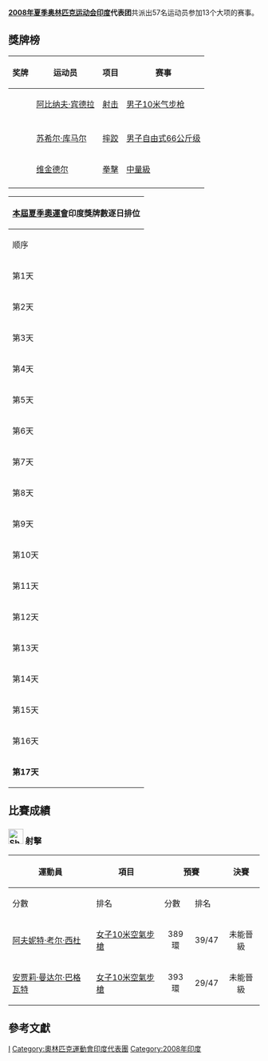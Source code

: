 {{Infobox Country Olympics
|NOC=IND
|games=2008年夏季
|competitors= 57
|sports=13
|flagbearer= [[Rajyavardhan_Singh_Rathore|Rajyavardhan Singh Rathore]]
|gold=1
|silver=0
|bronze=2
|total=3
|rank=50
}}
'''[[2008年夏季奥林匹克运动会|2008年夏季奥林匹克运动会]][[印度|印度]]代表团'''共派出57名运动员参加13个大项的赛事。

== 獎牌榜 ==
{| class="wikitable sortable" style="font-size:88%"
|-bgcolor=#efefef
! 奖牌
! 运动员
! 项目
! 赛事
|-
| {{gold medal}} || [[阿比纳夫·宾德拉|阿比纳夫·宾德拉]] || [[2008年夏季奧林匹克運動會射击比赛|射击]] || [[2008年夏季奧林匹克運動會射击比赛－男子10米空气步枪|男子10米气步枪]]
|-

|-
| {{bronze medal}} || [[苏希尔·库马尔|苏希尔·库马尔]]||[[2008年夏季奧林匹克運動會摔跤比賽|摔跤]] ||[[2008年夏季奧林匹克運動會摔跤比賽—男子自由式66公斤級|男子自由式66公斤级]]
|-
| {{bronze medal}} || [[维金德尔|维金德尔]]||[[2008年夏季奧林匹克運動會拳擊比賽|拳擊]] ||[[2008年夏季奧林匹克運動會拳擊中量級比賽|中量級]]
|-
|}


{|  class="wikitable" style="font-size:85%" align="right" 
|- bgcolor="#efefef"
!colspan=7|[[2008年夏季奧林匹克運動會|本屆夏季奧運會]]'''印度獎牌數逐日排位'''
|- style="text-align:center;"
|顺序
|[[2008年8月|8月]]
|'''位次'''
| bgcolor="gold" |金牌
| bgcolor="silver" |银牌
| bgcolor="CC9966" |铜牌
|奖牌
|- style="text-align:center;"
|第1天
|8日
|－
|－
|－
|－
|－
|- style="background:#ccccff; text-align:center;"
|第2天
|9日
|－
|－
|－
|－
|－
|- style="text-align:center;"
|第3天
|10日
|－
|－
|－
|－
|－
|- style="background:#ccccff; text-align:center;"
|第4天
|11日
|12
|1
|0
|0
|1
|- style="text-align:center;"
|第5天
|12日
|18
|1
|0
|0
|1
|- style="background:#ccccff; text-align:center;"
|第6天
|13日
|21
|1
|0
|0
|1
|- style="text-align:center;"
|第7天
|14日
|24
|1
|0
|0
|1
|- style="background:#ccccff; text-align:center;"
|第8天
|15日
|
|
|
|
|
|- style="text-align:center;"
|第9天
|16日
|
|
|
|
|
|- style="background:#ccccff; text-align:center;"
|第10天
|17日
|
|
|
|
|
|- style="text-align:center;"
|第11天
|18日
|
|
|
|
|
|- style="background:#ccccff; text-align:center;"
|第12天
|19日
|
|
|
|
|
|- style="text-align:center;"
|第13天
|20日
|
|
|
|
|
|- style="background:#ccccff; text-align:center;"
|第14天
|21日
|
|
|
|
|
|- style="text-align:center;"
|第15天
|22日
|
|
|
|
|
|- style="background:#ccccff; text-align:center;"
|第16天
|23日
|
|
|
|
|
|- style="background:#ccccff; text-align:center;"
|'''第17天'''
|'''24日'''
|
|
|
|
|
|}

== 比賽成績 ==
=== [[File:Shooting_pictogram.svg|30px]] 射擊 ===
{{main|2008年夏季奧林匹克運動會射擊比賽}}
{| class="wikitable" style="font-size:85%"
|-
!rowspan="2"|運動員
!rowspan="2"|項目
!colspan="2"|預賽
!colspan="2"|決賽
!rowspan="2"|總成績
!rowspan="2"|總排名
|-
!分數
!排名
!分數
!排名
|-
|[[阿夫妮特·考尔·西杜|阿夫妮特·考尔·西杜]]
|[[2008年夏季奧林匹克運動會射擊比賽－女子10米空氣步槍|女子10米空氣步槍]]
|align=center|389環
|align=center|39/47
|align=center colspan=3 |未能晉級
|align=center|39/47
|-
|[[安贾莉·曼达尔·巴格瓦特|安贾莉·曼达尔·巴格瓦特]]
|[[2008年夏季奧林匹克運動會射擊比賽－女子10米空氣步槍|女子10米空氣步槍]]
|align=center|393環
|align=center|29/47
|align=center colspan=3 |未能晉級
|align=center|29/47
|}

== 參考文獻 ==
{{reflist}}

{{NOCin2008SummerOlympics}}

[[Category:2008年夏季奧林匹克運動會代表團|I]]
[[Category:奧林匹克運動會印度代表團|Category:奧林匹克運動會印度代表團]]
[[Category:2008年印度|Category:2008年印度]]